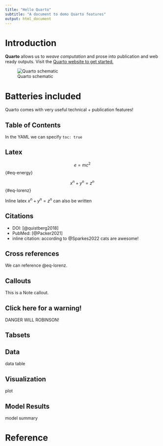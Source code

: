 ```yaml
---
title: "Hello Quarto"
subtitle: "A document to demo Quarto features"
output: html_document
---
```


# Introduction

**Quarto** allows us to *weave computation* and prose into publication and web ready outputs. Visit the [Quarto website to get started.](https://quarto.org/)

![Quarto schematic](quarto.png){#ref fig-alt="Quarto schematic"}

# Batteries included

Quarto comes with very useful technical + publication features!

## Table of Contents

In the YAML we can specify `toc: true`

## Latex

$$
e=mc^2
$$ {#eq-energy}

$$
x^n+y^n=z^n
$$ {#eq-lorenz}

Inline latex $x^n+y^n=z^n$ can also be written

## Citations

-   DOI: [@quistberg2018]
-   PubMed: [@Packer2021]
-   inline citation: according to @Sparkes2022 cats are awesome!

## Cross references

We can reference @eq-lorenz.

## Callouts

::: callout-note
This is a Note callout.
:::

::: {.callout-caution collapse="true"}
## Click here for a warning!

DANGER WILL ROBINSON!
:::

## Tabsets

::: panel-tabset
## Data

data table

## Visualization

plot

## Model Results

model summary
:::

# Reference
